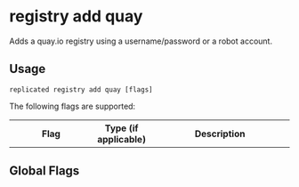 
# registry add quay

Adds a quay.io registry using a username/password or a robot account.

## Usage

```
replicated registry add quay [flags]
```

The following flags are supported:

<table>
  <tr>
    <th width="30%">Flag</th>
    <th width="20%">Type (if applicable)</th>
    <th width="50%">Description</th>
  </tr>
  <Password/>
  <PasswordStdin/>
  <SkipValidation/>
  <Username/>
</table>

## Global Flags

<GlobalFlags/>
